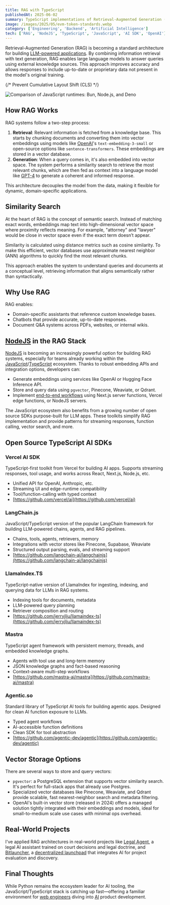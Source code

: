 ```yaml
---
title: RAG with TypeScript
publishedAt: 2025-06-02
summary: TypeScript implementations of Retrieval-Augmented Generation (RAG) systems for integrating external knowledge with language models
image: /images/2025/05/evm-token-standards.webp
category: ['Engineering', 'Backend', 'Artificial Intelligence']
tech: ['RAG', 'NodeJS', 'TypeScript', 'JavaScript', 'AI SDK', 'OpenAI']
---
```


Retrieval-Augmented Generation (RAG) is becoming a standard architecture for building [LLM-powered applications](/ai). By combining information retrieval with text generation, RAG enables large language models to answer queries using external knowledge sources. This approach improves accuracy and allows responses to include up-to-date or proprietary data not present in the model's original training.

{/* Prevent Cumulative Layout Shift (CLS) */}
<div className="min-h-[300px]">
  <img 
    src="/images/2025/05/evm-token-standards.webp"
    alt="Comparison of JavaScript runtimes: Bun, Node.js, and Deno"
    className="w-full"
  />
</div>

## How RAG Works

RAG systems follow a two-step process:

1. **Retrieval**: Relevant information is fetched from a knowledge base. This starts by chunking documents and converting them into vector embeddings using models like [OpenAI](/tech/openai)'s `text-embedding-3-small` or open-source options like `sentence-transformers`. These embeddings are stored in a vector database.
2. **Generation**: When a query comes in, it's also embedded into vector space. The system performs a similarity search to retrieve the most relevant chunks, which are then fed as context into a language model like [GPT-4](/tech/openai) to generate a coherent and informed response.

This architecture decouples the model from the data, making it flexible for dynamic, domain-specific applications.

## Similarity Search

At the heart of RAG is the concept of semantic search. Instead of matching exact words, embeddings map text into high-dimensional vector space where proximity reflects meaning. For example, "attorney" and "lawyer" would be close in vector space even if the exact term doesn’t appear.

Similarity is calculated using distance metrics such as cosine similarity. To make this efficient, vector databases use approximate nearest neighbor (ANN) algorithms to quickly find the most relevant chunks.

This approach enables the system to understand queries and documents at a conceptual level, retrieving information that aligns semantically rather than syntactically.

## Why Use RAG

RAG enables:

* Domain-specific assistants that reference custom knowledge bases.
* Chatbots that provide accurate, up-to-date responses.
* Document Q\&A systems across PDFs, websites, or internal wikis.

## [NodeJS](/tech/nodejs) in the RAG Stack

[NodeJS](/tech/nodejs) is becoming an increasingly powerful option for building RAG systems, especially for teams already working within the [JavaScript](/tech/javascript)/[TypeScript](/tech/typescript) ecosystem. Thanks to robust embedding APIs and integration options, developers can:

* Generate embeddings using services like OpenAI or Hugging Face Inference API.
* Store and query data using `pgvector`, Pinecone, Weaviate, or Qdrant.
* Implement [end-to-end workflows](/fullstack) using Next.js server functions, Vercel edge functions, or NodeJS servers.

The JavaScript ecosystem also benefits from a growing number of open source SDKs purpose-built for LLM apps. These toolkits simplify RAG implementation and provide patterns for streaming responses, function calling, vector search, and more.

## Open Source TypeScript AI SDKs

### Vercel AI SDK

TypeScript-first toolkit from Vercel for building AI apps. Supports streaming responses, tool usage, and works across React, Next.js, Node.js, etc.

* Unified API for OpenAI, Anthropic, etc.
* Streaming UI and edge-runtime compatibility
* Tool/function-calling with typed context
* [https://github.com/vercel/ai](https://github.com/vercel/ai)

### LangChain.js

JavaScript/TypeScript version of the popular LangChain framework for building LLM-powered chains, agents, and RAG pipelines.

* Chains, tools, agents, retrievers, memory
* Integrations with vector stores like Pinecone, Supabase, Weaviate
* Structured output parsing, evals, and streaming support
* [https://github.com/langchain-ai/langchainjs](https://github.com/langchain-ai/langchainjs)

### LlamaIndex.TS

TypeScript-native version of LlamaIndex for ingesting, indexing, and querying data for LLMs in RAG systems.

* Indexing tools for documents, metadata
* LLM-powered query planning
* Retriever composition and routing
* [https://github.com/jerryjliu/llamaindex-ts](https://github.com/jerryjliu/llamaindex-ts)

### Mastra

TypeScript agent framework with persistent memory, threads, and embedded knowledge graphs.

* Agents with tool use and long-term memory
* JSON knowledge graphs and fact-based reasoning
* Context-aware multi-step workflows
* [https://github.com/mastra-ai/mastra](https://github.com/mastra-ai/mastra)

### Agentic.so

Standard library of TypeScript AI tools for building agentic apps. Designed for clean AI function exposure to LLMs.

* Typed agent workflows
* AI-accessible function definitions
* Clean SDK for tool abstraction
* [https://github.com/agentic-dev/agentic](https://github.com/agentic-dev/agentic)

## Vector Storage Options

There are several ways to store and query vectors:

* `pgvector`: a PostgreSQL extension that supports vector similarity search. It's perfect for full-stack apps that already use Postgres.
* Specialized vector databases like Pinecone, Weaviate, and Qdrant provide scalable, fast nearest-neighbor search and metadata filtering.
* OpenAI's built-in vector store (released in 2024) offers a managed solution tightly integrated with their embeddings and models, ideal for small-to-medium scale use cases with minimal ops overhead.

## Real-World Projects

I've applied RAG architectures in real-world projects like [Legal Agent](/project/legalagent), a legal AI assistant trained on court decisions and legal doctrine, and [Bitlauncher](/project/bitlauncher), a [decentralized launchpad](/backend) that integrates AI for project evaluation and discovery.

## Final Thoughts

While Python remains the ecosystem leader for AI tooling, the JavaScript/TypeScript stack is catching up fast—offering a familiar environment for [web engineers](/frontend) diving into [AI](/ai) product development.
